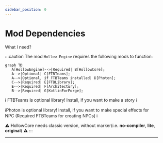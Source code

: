 ```yaml
---
sidebar_position: 0
---
```


# Mod Dependencies

What I need?

:::caution The mod `Hollow Engine` requires the following mods to function:
```mermaid 
graph TD
   A[HollowEngine]-->|Required| B[HollowCore];
   A-->|Optional| C[FTBTeams];
   A-->|Optional, if FTBTeams installed| D[Photon];
   C-->|Required| E[FTBLibrary];
   E-->|Required| F[Architectury];
   B-->|Required| G[KotlinForForge];
```
ℹ️ FTBTeams is optional library! Install, if you want to make a story ℹ️

ℹ️Photon is optional library! Install, if you want to make special effects for NPC (Required FTBTeams for creating NPCs) ℹ️

⚠️ HollowCore needs classic version, without marker(i.e. **no-compiler**, **lite**, **original**) ⚠️
:::

---
